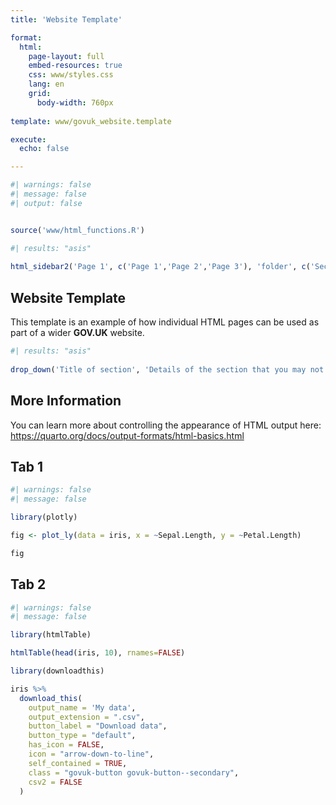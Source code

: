 ```yaml
---
title: 'Website Template'

format:
  html:
    page-layout: full
    embed-resources: true
    css: www/styles.css
    lang: en
    grid:
      body-width: 760px
    
template: www/govuk_website.template

execute:
  echo: false

---
```


```r
#| warnings: false
#| message: false
#| output: false


source('www/html_functions.R')
```

::: {.grid}
::: {.g-col-12 .g-col-sm-3}

```r
#| results: "asis"
  
html_sidebar2('Page 1', c('Page 1','Page 2','Page 3'), 'folder', c('Section 1','Section 2','Section 3'))

```

:::

::: {.g-col-12 .g-col-sm-9}

# Website Template

This template is an example of how individual HTML pages can be used as part of a wider **GOV.UK** website.


```r
#| results: "asis"
  
drop_down('Title of section', 'Details of the section that you may not want to show as part of the main page but as extra information for anyone particularly interested.')

```

## More Information 

You can learn more about controlling the appearance of HTML output here: <https://quarto.org/docs/output-formats/html-basics.html>



::: {.panel-tabset}

## Tab 1

```r
#| warnings: false
#| message: false

library(plotly)

fig <- plot_ly(data = iris, x = ~Sepal.Length, y = ~Petal.Length)

fig
```

## Tab 2

```r
#| warnings: false
#| message: false

library(htmlTable)

htmlTable(head(iris, 10), rnames=FALSE)
```

:::

```r

library(downloadthis)

iris %>%
  download_this(
    output_name = 'My data',
    output_extension = ".csv",
    button_label = "Download data",
    button_type = "default",
    has_icon = FALSE,
    icon = "arrow-down-to-line",
    self_contained = TRUE,
    class = "govuk-button govuk-button--secondary",
    csv2 = FALSE
  )

```

:::
:::
